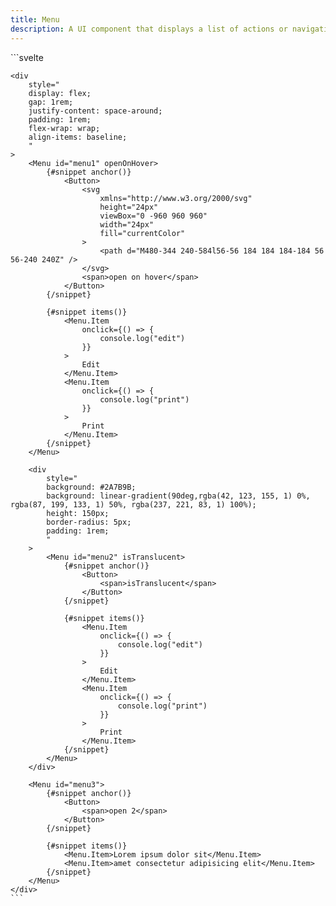 ```yaml
---
title: Menu
description: A UI component that displays a list of actions or navigation options, typically triggered by a button or other control element.
---
```



<Tabs>
  <TabItem label="Preview">
    <MenuPreview client:load />
  </TabItem>
  <TabItem label="Usage">
    ```svelte
    <script lang="ts">
        import { Button, Menu } from "@dxdns/feflow"
    </script>

    <div
        style="
        display: flex;
        gap: 1rem;
        justify-content: space-around;
        padding: 1rem;
        flex-wrap: wrap;
        align-items: baseline;
        "
    >
        <Menu id="menu1" openOnHover>
            {#snippet anchor()}
                <Button>
                    <svg
                        xmlns="http://www.w3.org/2000/svg"
                        height="24px"
                        viewBox="0 -960 960 960"
                        width="24px"
                        fill="currentColor"
                    >
                        <path d="M480-344 240-584l56-56 184 184 184-184 56 56-240 240Z" />
                    </svg>
                    <span>open on hover</span>
                </Button>
            {/snippet}

            {#snippet items()}
                <Menu.Item
                    onclick={() => {
                        console.log("edit")
                    }}
                >
                    Edit
                </Menu.Item>
                <Menu.Item
                    onclick={() => {
                        console.log("print")
                    }}
                >
                    Print
                </Menu.Item>
            {/snippet}
        </Menu>

        <div
            style="
            background: #2A7B9B;
            background: linear-gradient(90deg,rgba(42, 123, 155, 1) 0%, rgba(87, 199, 133, 1) 50%, rgba(237, 221, 83, 1) 100%);
            height: 150px;
            border-radius: 5px;
            padding: 1rem;
            "
        >
            <Menu id="menu2" isTranslucent>
                {#snippet anchor()}
                    <Button>
                        <span>isTranslucent</span>
                    </Button>
                {/snippet}

                {#snippet items()}
                    <Menu.Item
                        onclick={() => {
                            console.log("edit")
                        }}
                    >
                        Edit
                    </Menu.Item>
                    <Menu.Item
                        onclick={() => {
                            console.log("print")
                        }}
                    >
                        Print
                    </Menu.Item>
                {/snippet}
            </Menu>
        </div>

        <Menu id="menu3">
            {#snippet anchor()}
                <Button>
                    <span>open 2</span>
                </Button>
            {/snippet}

            {#snippet items()}
                <Menu.Item>Lorem ipsum dolor sit</Menu.Item>
                <Menu.Item>amet consectetur adipisicing elit</Menu.Item>
            {/snippet}
        </Menu>
    </div>
    ```

  </TabItem>
</Tabs>

